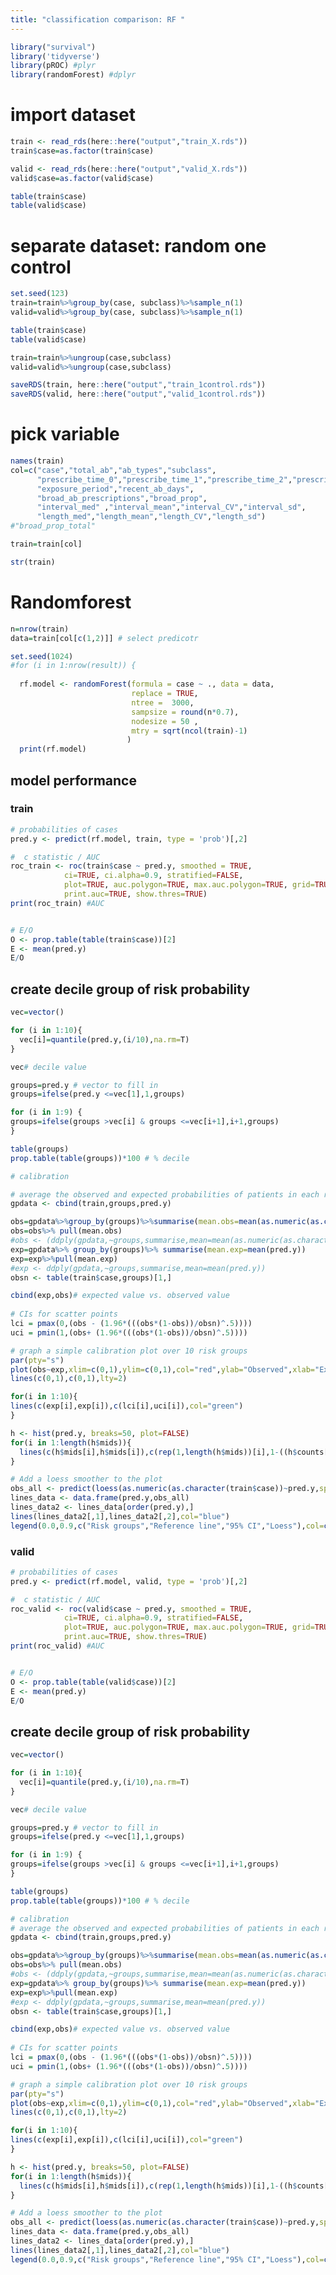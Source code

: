 ```yaml
---
title: "classification comparison: RF "
---
```


```r
library("survival")
library('tidyverse')
library(pROC) #plyr
library(randomForest) #dplyr
```

# import dataset
```r
train <- read_rds(here::here("output","train_X.rds"))
train$case=as.factor(train$case)

valid <- read_rds(here::here("output","valid_X.rds"))
valid$case=as.factor(valid$case)

table(train$case)
table(valid$case)
```

# separate dataset: random one control
```r

set.seed(123)
train=train%>%group_by(case, subclass)%>%sample_n(1)
valid=valid%>%group_by(case, subclass)%>%sample_n(1)

table(train$case)
table(valid$case)

train=train%>%ungroup(case,subclass)
valid=valid%>%ungroup(case,subclass)

saveRDS(train, here::here("output","train_1control.rds"))
saveRDS(valid, here::here("output","valid_1control.rds"))
```


# pick variable
```r
names(train)
col=c("case","total_ab","ab_types","subclass",
      "prescribe_time_0","prescribe_time_1","prescribe_time_2","prescribe_time_3",
      "exposure_period","recent_ab_days",
      "broad_ab_prescriptions","broad_prop",
      "interval_med" ,"interval_mean","interval_CV","interval_sd",
      "length_med","length_mean","length_CV","length_sd")
#"broad_prop_total"

train=train[col]

str(train)
```

# Randomforest
```r
n=nrow(train)
data=train[col[c(1,2)]] # select predicotr
```


```r
set.seed(1024)
#for (i in 1:nrow(result)) {
  
  rf.model <- randomForest(formula = case ~ ., data = data, 
                           replace = TRUE,
                           ntree =  3000,
                           sampsize = round(n*0.7),
                           nodesize = 50 ,
                           mtry = sqrt(ncol(train)-1)
                          )
  print(rf.model)
```


## model performance

### train
```r
# probabilities of cases
pred.y <- predict(rf.model, train, type = 'prob')[,2]

#  c statistic / AUC
roc_train <- roc(train$case ~ pred.y, smoothed = TRUE,
            ci=TRUE, ci.alpha=0.9, stratified=FALSE,
            plot=TRUE, auc.polygon=TRUE, max.auc.polygon=TRUE, grid=TRUE,
            print.auc=TRUE, show.thres=TRUE)
print(roc_train) #AUC


# E/O
O <- prop.table(table(train$case))[2]
E <- mean(pred.y)
E/O
```

## create decile group of risk probability
```r

vec=vector()

for (i in 1:10){
  vec[i]=quantile(pred.y,(i/10),na.rm=T)
}

vec# decile value

groups=pred.y # vector to fill in
groups=ifelse(pred.y <=vec[1],1,groups)

for (i in 1:9) {
groups=ifelse(groups >vec[i] & groups <=vec[i+1],i+1,groups)  
}

table(groups)
prop.table(table(groups))*100 # % decile

```

```r
# calibration 

# average the observed and expected probabilities of patients in each risk group 
gpdata <- cbind(train,groups,pred.y)

obs=gpdata%>%group_by(groups)%>%summarise(mean.obs=mean(as.numeric(as.character(case))))
obs=obs%>% pull(mean.obs)
#obs <- (ddply(gpdata,~groups,summarise,mean=mean(as.numeric(as.character(case))))[,2])
exp=gpdata%>% group_by(groups)%>% summarise(mean.exp=mean(pred.y))
exp=exp%>%pull(mean.exp)
#exp <- ddply(gpdata,~groups,summarise,mean=mean(pred.y))
obsn <- table(train$case,groups)[1,] 

cbind(exp,obs)# expected value vs. observed value
 
# CIs for scatter points
lci = pmax(0,(obs - (1.96*(((obs*(1-obs))/obsn)^.5))))
uci = pmin(1,(obs+ (1.96*(((obs*(1-obs))/obsn)^.5))))

# graph a simple calibration plot over 10 risk groups
par(pty="s")
plot(obs~exp,xlim=c(0,1),ylim=c(0,1),col="red",ylab="Observed",xlab="Expected")
lines(c(0,1),c(0,1),lty=2)

for(i in 1:10){
lines(c(exp[i],exp[i]),c(lci[i],uci[i]),col="green")
}

h <- hist(pred.y, breaks=50, plot=FALSE)
for(i in 1:length(h$mids)){
  lines(c(h$mids[i],h$mids[i]),c(rep(1,length(h$mids))[i],1-((h$counts[i]/max(h$counts))/10)))
}

# Add a loess smoother to the plot
obs_all <- predict(loess(as.numeric(as.character(train$case))~pred.y,span=1))
lines_data <- data.frame(pred.y,obs_all)
lines_data2 <- lines_data[order(pred.y),] 
lines(lines_data2[,1],lines_data2[,2],col="blue")
legend(0.0,0.9,c("Risk groups","Reference line","95% CI","Loess"),col=c("red","black","green","blue"),lty=c(0,2,1,1),pch=c(1,NA,NA,NA),bty="n")

```



### valid
```r
# probabilities of cases
pred.y <- predict(rf.model, valid, type = 'prob')[,2]

#  c statistic / AUC
roc_valid <- roc(valid$case ~ pred.y, smoothed = TRUE,
            ci=TRUE, ci.alpha=0.9, stratified=FALSE,
            plot=TRUE, auc.polygon=TRUE, max.auc.polygon=TRUE, grid=TRUE,
            print.auc=TRUE, show.thres=TRUE)
print(roc_valid) #AUC


# E/O
O <- prop.table(table(valid$case))[2]
E <- mean(pred.y)
E/O
```

## create decile group of risk probability
```r

vec=vector()

for (i in 1:10){
  vec[i]=quantile(pred.y,(i/10),na.rm=T)
}

vec# decile value

groups=pred.y # vector to fill in
groups=ifelse(pred.y <=vec[1],1,groups)

for (i in 1:9) {
groups=ifelse(groups >vec[i] & groups <=vec[i+1],i+1,groups)  
}

table(groups)
prop.table(table(groups))*100 # % decile

```

```r
# calibration 
# average the observed and expected probabilities of patients in each risk group 
gpdata <- cbind(train,groups,pred.y)

obs=gpdata%>%group_by(groups)%>%summarise(mean.obs=mean(as.numeric(as.character(case))))
obs=obs%>% pull(mean.obs)
#obs <- (ddply(gpdata,~groups,summarise,mean=mean(as.numeric(as.character(case))))[,2])
exp=gpdata%>% group_by(groups)%>% summarise(mean.exp=mean(pred.y))
exp=exp%>%pull(mean.exp)
#exp <- ddply(gpdata,~groups,summarise,mean=mean(pred.y))
obsn <- table(train$case,groups)[1,] 

cbind(exp,obs)# expected value vs. observed value
 
# CIs for scatter points
lci = pmax(0,(obs - (1.96*(((obs*(1-obs))/obsn)^.5))))
uci = pmin(1,(obs+ (1.96*(((obs*(1-obs))/obsn)^.5))))

# graph a simple calibration plot over 10 risk groups
par(pty="s")
plot(obs~exp,xlim=c(0,1),ylim=c(0,1),col="red",ylab="Observed",xlab="Expected")
lines(c(0,1),c(0,1),lty=2)

for(i in 1:10){
lines(c(exp[i],exp[i]),c(lci[i],uci[i]),col="green")
}

h <- hist(pred.y, breaks=50, plot=FALSE)
for(i in 1:length(h$mids)){
  lines(c(h$mids[i],h$mids[i]),c(rep(1,length(h$mids))[i],1-((h$counts[i]/max(h$counts))/10)))
}

# Add a loess smoother to the plot
obs_all <- predict(loess(as.numeric(as.character(train$case))~pred.y,span=1))
lines_data <- data.frame(pred.y,obs_all)
lines_data2 <- lines_data[order(pred.y),] 
lines(lines_data2[,1],lines_data2[,2],col="blue")
legend(0.0,0.9,c("Risk groups","Reference line","95% CI","Loess"),col=c("red","black","green","blue"),lty=c(0,2,1,1),pch=c(1,NA,NA,NA),bty="n")

```


